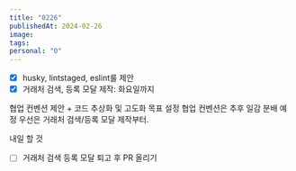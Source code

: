 ```yaml
---
title: "0226"
publishedAt: 2024-02-26
image: 
tags: 
personal: "0"
---
```

- [x] husky, lintstaged, eslint룰 제안
- [x] 거래처 검색, 등록 모달 제작: 화요일까지

협업 컨벤션 제안 + 코드 추상화 및 고도화 목표 설정
협업 컨벤션은 추후 일감 분배 예정
우선은 거래처 검색/등록 모달 제작부터.

내일 할 것
- [ ]  거래처 검색 등록 모달 퇴고 후 PR 올리기